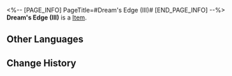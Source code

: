 <%-- [PAGE_INFO]
PageTitle=#Dream's Edge (III)#
[END_PAGE_INFO] --%>
{{Item Infobox
|id          = 252459
|image       = Item Dream's Edge (III).png{{subst:void|<!--$UPLOAD:<<SpriteOutput/Quest/PlanetFes/SwapCardPic/SwapCardPiece/4008_3.png>-<Item Dream's Edge (III).png>-<Item Icons>>-->}}
|type        = 
|invCategory = 
|rarity      = 5
|effect      = 
|description = Complete a Memory Card set to gain buffs.
}}
{{Description|The trailblazing memories deep in your mind will provide inspiration to the game once you recall it in full.}}
'''Dream's Edge (III)''' is a [[Item]].

==Other Languages==
{{Other Languages
|en   = Dream's Edge (III)
|zhs  = 筑梦边境-Ⅲ
|zht  = 築夢邊境-Ⅲ
|ja   = ドリームボーダー-III
|ko   = 꿈 건축 경계-Ⅲ
|es   = Frontera de los Sueños&nbsp;III
|fr   = Frontière des rêves (III)
|ru   = Граница грёз III
|th   = พรมแดนสร้างฝัน III
|vi   = Ranh Giới Xây Mộng-III
|de   = Traumgrenze (III)
|id   = Dream's Edge III
|pt   = Margem do Sonho (III)
}}

==Change History==
{{Change History|3.2}}